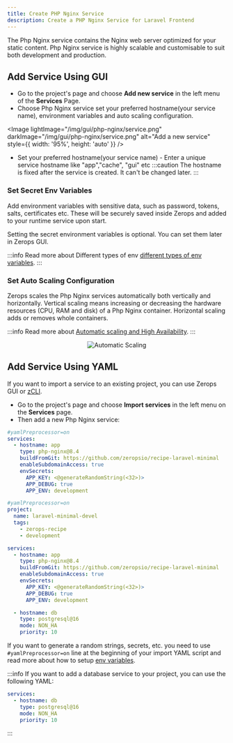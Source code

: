 ```yaml
---
title: Create PHP Nginx Service
description: Create a PHP Nginx Service for Laravel Frontend
---
```



The Php Nginx service contains the Nginx web server optimized for your static content. Php Nginx service is highly scalable and customisable to suit both development and production.

## Add Service Using GUI

 - Go to the project's page and choose **Add new service** in the left menu of the **Services** Page.
 - Choose Php Nginx service set your preferred hostname(your service name), environment variables and auto scaling configuration.

<Image
  lightImage="/img/gui/php-nginx/service.png"
  darkImage="/img/gui/php-nginx/service.png"
  alt="Add a new service"
  style={{ width: '95%', height: 'auto' }}
/>

- Set your preferred hostname(your service name) - Enter a unique service hostname like "app","cache", "gui" etc
:::caution
The hostname is fixed after the service is created. It can't be changed later.
:::

### Set Secret Env Variables

Add environment variables with sensitive data, such as password, tokens, salts, certificates etc. These will be securely saved inside Zerops and added to your runtime service upon start.

Setting the secret environment variables is optional. You can set them later in Zerops GUI.

:::info
Read more about Different types of env [different types of env variables](/frameworks/laravel/env-variables).
:::

### Set Auto Scaling Configuration

Zerops scales the Php Nginx services automatically both vertically and horizontally. Vertical scaling means increasing or decreasing the hardware resources (CPU, RAM and disk) of a Php Nginx container. Horizontal scaling adds or removes whole containers.

:::info
Read more about [Automatic scaling and High Availability](/features/scaling-ha).
:::

<p align="center">
  <Image
    lightImage="/img/gui/automatic-scaling.webp"
    darkImage="/img/gui/automatic-scaling.webp"
    alt="Automatic Scaling"
    style={{ width: '95%', height: 'auto' }}
  />
</p>

## Add Service Using YAML

If you want to import a service to an existing project, you can use Zerops GUI or [zCLI](/references/cli/commands#service).

- Go to the project's page and choose **Import services** in the left menu on the **Services** page.
- Then add a new Php Nginx service:

```yml
#yamlPreprocessor=on
services:
  - hostname: app
    type: php-nginx@8.4
    buildFromGit: https://github.com/zeropsio/recipe-laravel-minimal
    enableSubdomainAccess: true
    envSecrets:
      APP_KEY: <@generateRandomString(<32>)>
      APP_DEBUG: true
      APP_ENV: development
```

<Dropdown>

<DropdownItem title="Full Example of Project Import YAML">

```yml
#yamlPreprocessor=on
project:
  name: laravel-minimal-devel
  tags:
    - zerops-recipe
    - development

services:
  - hostname: app
    type: php-nginx@8.4
    buildFromGit: https://github.com/zeropsio/recipe-laravel-minimal
    enableSubdomainAccess: true
    envSecrets:
      APP_KEY: <@generateRandomString(<32>)>
      APP_DEBUG: true
      APP_ENV: development

  - hostname: db
    type: postgresql@16
    mode: NON_HA
    priority: 10
```

</DropdownItem>

</Dropdown>

If you want to generate a random strings, secrets, etc. you need to use `#yamlPreprocessor=on` line at the beginning of your import YAML script and read more about how to setup [env variables](/frameworks/laravel/env-variables).

:::info
If you want to add a database service to your project, you can use the following YAML:

```yml
services:
  - hostname: db
    type: postgresql@16
    mode: NON_HA
    priority: 10
```
:::
